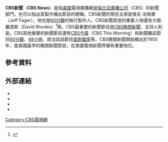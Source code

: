 
{{Infobox broadcasting network
| name         = CBS新聞
| logo         = [[File:CBS_News_logo_(2020).svg|250px]]
| type         = 
| country      = {{USA}}
| available    = 
| founded      = {{Start date and age|1986|10|09|df=y}}
| founder      = 
| slogan       = 
| parent       = [[CBS公司|CBS公司]]
| key_people   = Joseph Ianniello<br>（[[董事长|董事长]]兼[[CEO|CEO]])
| launch_date  = 
| former_names = 
| website      = {{url|https://www.cbsnews.com/}}
}}
'''CBS新聞'''（'''CBS News'''）是指[[美國|美國]]電視廣播網[[哥倫比亞廣播公司|哥倫比亞廣播公司]]（CBS）的新聞部門，也可以指出其製作播出節目的總稱。CBS新聞的現任主席是傑夫·法格爾（Jeff Fager），他也是[[60分鐘|60分鐘]]的執行製作人。CBS新聞其他的重要人物還有大衛·羅德斯（David Rhodes）<ref>{{cite web | url=http://www.cbsnews.com/stories/2002/10/17/utility/main525997.shtml?tag=ftr#m | title=CBS News Bios | work=CBS News | accessdate=May 1, 2013 | archive-date=2010-12-05 | archive-url=https://web.archive.org/web/20101205133250/http://www.cbsnews.com/stories/2002/10/17/utility/main525997.shtml?tag=ftr#m | dead-url=no }}</ref>等。CBS最重要的新聞節目是[[CBS晚間新聞|CBS晚間新聞]]，主持人則是{{tsl|en|Norah O'Donnell}}。CBS其他重要的新聞節目還有[[CBS今晨|CBS今晨]]（CBS This Morning）和新聞雜誌節目[[60分鐘|60分鐘]]、[[48小時|48小時]]、政治談話節目[[面對國家|面對國家]]等。CBS晚間新聞開始播出於1950年，是美國最早的晚間新聞節目，在美國電視新聞界擁有重要地位。

== 參考資料 ==
{{reflist}}

==外部連結==
* {{commonscat inline|CBS News}}
* {{official website|http://www.cbsnews.com/}}
* {{Facebook|CBSNews|CBS News}}
* {{Twitter|CBSNews}}

{{CBS}}
{{美国电视新闻}}
{{Authority control}}
[[Category:CBS電視網|Category:CBS電視網]]